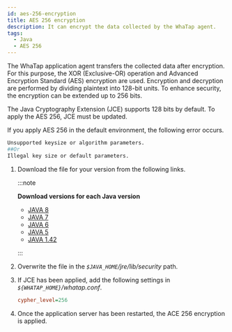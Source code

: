 ```yaml
---
id: aes-256-encryption
title: AES 256 encryption
description: It can encrypt the data collected by the WhaTap agent.
tags:
  - Java
  - AES 256
---
```


The WhaTap application agent transfers the collected data after encryption. For this purpose, the XOR (Exclusive-OR) operation and Advanced Encryption Standard (AES) encryption are used. Encryption and decryption are performed by dividing plaintext into 128-bit units. To enhance security, the encryption can be extended up to 256 bits.

The Java Cryptography Extension (JCE) supports 128 bits by default. To apply the AES 256, JCE must be updated.

If you apply AES 256 in the default environment, the following error occurs.

```bash
Unsupported keysize or algorithm parameters.
##Or
Illegal key size or default parameters.
```

1. Download the file for your version from the following links.

   :::note

   **Download versions for each Java version**

   - [JAVA 8](https://www.oracle.com/technetwork/java/javase/downloads/jce8-download-2133166.html)
   - [JAVA 7](http://www.oracle.com/technetwork/java/javase/downloads/jce-7-download-432124.html)
   - [JAVA 6](http://www.oracle.com/technetwork/java/javase/downloads/jce-6-download-429243.html)
   - [JAVA 5](http://www.oracle.com/technetwork/java/javasebusiness/downloads/java-archive-downloads-java-plat-419418.html#jce_policy-1.5.0-oth-JPR)
   - [JAVA 1.42](http://www.oracle.com/technetwork/java/javasebusiness/downloads/java-archive-downloads-java-plat-419418.html#7503-jce-1.4.2-oth-JPR)

   :::

2. Overwrite the file in the _`$JAVA_HOME`/jre/lib/security_ path.

3. If JCE has been applied, add the following settings in _`${WHATAP_HOME}`/whatap.conf_.

   ```ini title='whatap.conf'
   cypher_level=256
   ```

4. Once the application server has been restarted, the ACE 256 encryption is applied.
